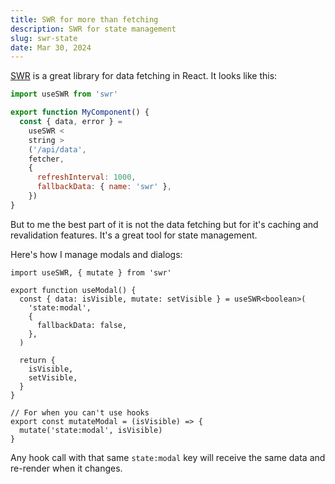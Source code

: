 ```yaml
---
title: SWR for more than fetching
description: SWR for state management
slug: swr-state
date: Mar 30, 2024
---
```


[SWR](https://swr.vercel.app/) is a great library for data fetching in React. It looks like this:

```jsx
import useSWR from 'swr'

export function MyComponent() {
  const { data, error } =
    useSWR <
    string >
    ('/api/data',
    fetcher,
    {
      refreshInterval: 1000,
      fallbackData: { name: 'swr' },
    })
}
```

But to me the best part of it is not the data fetching but for it's caching and revalidation features. It's a great tool for state management.

Here's how I manage modals and dialogs:

```tsx
import useSWR, { mutate } from 'swr'

export function useModal() {
  const { data: isVisible, mutate: setVisible } = useSWR<boolean>(
    'state:modal',
    {
      fallbackData: false,
    },
  )

  return {
    isVisible,
    setVisible,
  }
}

// For when you can't use hooks
export const mutateModal = (isVisible) => {
  mutate('state:modal', isVisible)
}
```

Any hook call with that same `state:modal` key will receive the same data and re-render when it changes.
